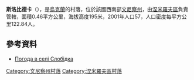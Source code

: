 {{coord|48|54|0|N|29|3|52|E|scale:30000|display=title}}

'''斯洛比德卡'''（{{lang-uk|Слобідка}}），是[[烏克蘭|烏克蘭]]的村落，位於該國西南部[[文尼察州|文尼察州]]，由[[涅米羅夫區|涅米羅夫區]]負責管轄，面積0.46平方公里，海拔高度195米，2001年人口57，人口密度每平方公里122.84人。

==參考資料==
* [http://weather.in.ua/ua/vinnickaja/24109 Погода в селі Слобідка] {{Wayback|url=http://weather.in.ua/ua/vinnickaja/24109 |date=20160305192112 }}

[[Category:文尼察州村落|Category:文尼察州村落]]
[[Category:涅米羅夫區村落|Category:涅米羅夫區村落]]


{{Vinnytsia-geo-stub}}